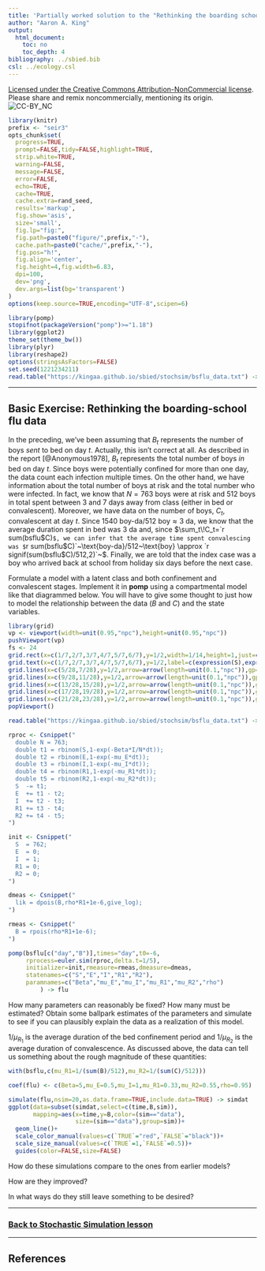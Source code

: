 ```yaml
---
title: 'Partially worked solution to the "Rethinking the boarding school flu" exercise'
author: "Aaron A. King"
output:
  html_document:
    toc: no
    toc_depth: 4
bibliography: ../sbied.bib
csl: ../ecology.csl
---
```


\newcommand\prob[1]{\mathbb{P}\left[{#1}\right]}
\newcommand\expect[1]{\mathbb{E}\left[{#1}\right]}
\newcommand\var[1]{\mathrm{Var}\left[{#1}\right]}
\newcommand\dist[2]{\mathrm{#1}\left(#2\right)}
\newcommand\dlta[1]{{\Delta}{#1}}
\newcommand\lik{\mathcal{L}}
\newcommand\loglik{\ell}

[Licensed under the Creative Commons Attribution-NonCommercial license](http://creativecommons.org/licenses/by-nc/4.0/).
Please share and remix noncommercially, mentioning its origin.  
![CC-BY_NC](../graphics/cc-by-nc.png)

```r
library(knitr)
prefix <- "seir3"
opts_chunk$set(
  progress=TRUE,
  prompt=FALSE,tidy=FALSE,highlight=TRUE,
  strip.white=TRUE,
  warning=FALSE,
  message=FALSE,
  error=FALSE,
  echo=TRUE,
  cache=TRUE,
  cache.extra=rand_seed,
  results='markup',
  fig.show='asis',
  size='small',
  fig.lp="fig:",
  fig.path=paste0("figure/",prefix,"-"),
  cache.path=paste0("cache/",prefix,"-"),
  fig.pos="h!",
  fig.align='center',
  fig.height=4,fig.width=6.83,
  dpi=100,
  dev='png',
  dev.args=list(bg='transparent')
)
options(keep.source=TRUE,encoding="UTF-8",scipen=6)
```
```r
library(pomp)
stopifnot(packageVersion("pomp")>="1.18")
library(ggplot2)
theme_set(theme_bw())
library(plyr)
library(reshape2)
options(stringsAsFactors=FALSE)
set.seed(1221234211)
read.table("https://kingaa.github.io/sbied/stochsim/bsflu_data.txt") -> bsflu
```

----------------------------

## Basic Exercise: Rethinking the boarding-school flu data

In the preceding, we've been assuming that $B_t$ represents the number of boys *sent* to bed on day $t$.
Actually, this isn't correct at all.
As described in the report [@Anonymous1978], $B_t$ represents the total number of boys *in* bed on day $t$.
Since boys were potentially confined for more than one day, the data count each infection multiple times.
On the other hand, we have information about the total number of boys at risk and the total number who were infected.
In fact, we know that $N=763$ boys were at risk and 512 boys in total spent between 3 and 7 days away from class (either in bed or convalescent).
Moreover, we have data on the number of boys, $C_t$, convalescent at day $t$.
Since $1540~\text{boy-da}/512~\text{boy} \approx 3~\text{da}$, we know that the average duration spent in bed was 3&nbsp;da and, since $\sum_t\!C_t=`r sum(bsflu$C)`$, we can infer that the average time spent convalescing was $`r sum(bsflu$C)`~\text{boy-da}/512~\text{boy} \approx `r signif(sum(bsflu$C)/512,2)`~\text{da}$.
Finally, we are told that the index case was a boy who arrived back at school from holiday six days before the next case.

Formulate a model with a latent class and both confinement and convalescent stages.
Implement it in **pomp** using a compartmental model like that diagrammed below.
You will have to give some thought to just how to model the relationship between the data ($B$ and $C$) and the state variables.

```r
library(grid)
vp <- viewport(width=unit(0.95,"npc"),height=unit(0.95,"npc"))
pushViewport(vp)
fs <- 24
grid.rect(x=c(1/7,2/7,3/7,4/7,5/7,6/7),y=1/2,width=1/14,height=1,just=c(0.5,0.5),gp=gpar(fill="white",lwd=2))
grid.text(x=c(1/7,2/7,3/7,4/7,5/7,6/7),y=1/2,label=c(expression(S),expression(E),expression(I),expression(R[1]),expression(R[2]),expression(R[3])),gp=gpar(fontface=3,fontsize=fs))
grid.lines(x=c(5/28,7/28),y=1/2,arrow=arrow(length=unit(0.1,"npc")),gp=gpar(lwd=2))
grid.lines(x=c(9/28,11/28),y=1/2,arrow=arrow(length=unit(0.1,"npc")),gp=gpar(lwd=2))
grid.lines(x=c(13/28,15/28),y=1/2,arrow=arrow(length=unit(0.1,"npc")),gp=gpar(lwd=2))
grid.lines(x=c(17/28,19/28),y=1/2,arrow=arrow(length=unit(0.1,"npc")),gp=gpar(lwd=2))
grid.lines(x=c(21/28,23/28),y=1/2,arrow=arrow(length=unit(0.1,"npc")),gp=gpar(lwd=2))
popViewport()
```

```r
read.table("https://kingaa.github.io/sbied/stochsim/bsflu_data.txt") -> bsflu

rproc <- Csnippet("
  double N = 763;
  double t1 = rbinom(S,1-exp(-Beta*I/N*dt));
  double t2 = rbinom(E,1-exp(-mu_E*dt));
  double t3 = rbinom(I,1-exp(-mu_I*dt));
  double t4 = rbinom(R1,1-exp(-mu_R1*dt));
  double t5 = rbinom(R2,1-exp(-mu_R2*dt));
  S  -= t1;
  E  += t1 - t2;
  I  += t2 - t3;
  R1 += t3 - t4;
  R2 += t4 - t5;
")

init <- Csnippet("
  S  = 762;
  E  = 0;
  I  = 1;
  R1 = 0;
  R2 = 0;
")

dmeas <- Csnippet("
  lik = dpois(B,rho*R1+1e-6,give_log);
")

rmeas <- Csnippet("
  B = rpois(rho*R1+1e-6);
")

pomp(bsflu[c("day","B")],times="day",t0=-6,
     rprocess=euler.sim(rproc,delta.t=1/5),
     initializer=init,rmeasure=rmeas,dmeasure=dmeas,
     statenames=c("S","E","I","R1","R2"),
     paramnames=c("Beta","mu_E","mu_I","mu_R1","mu_R2","rho")
         ) -> flu
```

How many parameters can reasonably be fixed?
How many must be estimated?
Obtain some ballpark estimates of the parameters and simulate to see if you can plausibly explain the data as a realization of this model.

$1/\mu_{R_1}$ is the average duration of the bed confinement period and $1/\mu_{R_2}$ is the average duration of convalescence.
As discussed above, the data can tell us something about the rough magnitude of these quantities:
```r
with(bsflu,c(mu_R1=1/(sum(B)/512),mu_R2=1/(sum(C)/512)))
```

```r
coef(flu) <- c(Beta=5,mu_E=0.5,mu_I=1,mu_R1=0.33,mu_R2=0.55,rho=0.95)

simulate(flu,nsim=20,as.data.frame=TRUE,include.data=TRUE) -> simdat
ggplot(data=subset(simdat,select=c(time,B,sim)),
       mapping=aes(x=time,y=B,color=(sim=="data"),
                   size=(sim=="data"),group=sim))+
  geom_line()+
  scale_color_manual(values=c(`TRUE`="red",`FALSE`="black"))+
  scale_size_manual(values=c(`TRUE`=1,`FALSE`=0.5))+
  guides(color=FALSE,size=FALSE)
```

How do these simulations compare to the ones from earlier models?

How are they improved?

In what ways do they still leave something to be desired?

----------------------------

### [Back to Stochastic Simulation lesson](./stochsim.html)

----------------------------

## References
